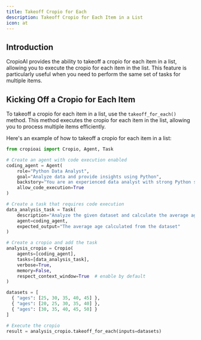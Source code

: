 ```yaml
---
title: Takeoff Cropio for Each
description: Takeoff Cropio for Each Item in a List
icon: at
---
```


## Introduction

CropioAI provides the ability to takeoff a cropio for each item in a list, allowing you to execute the cropio for each item in the list. 
This feature is particularly useful when you need to perform the same set of tasks for multiple items.

## Kicking Off a Cropio for Each Item

To takeoff a cropio for each item in a list, use the `takeoff_for_each()` method. 
This method executes the cropio for each item in the list, allowing you to process multiple items efficiently.

Here's an example of how to takeoff a cropio for each item in a list:

```python Code
from cropioai import Cropio, Agent, Task

# Create an agent with code execution enabled
coding_agent = Agent(
    role="Python Data Analyst",
    goal="Analyze data and provide insights using Python",
    backstory="You are an experienced data analyst with strong Python skills.",
    allow_code_execution=True
)

# Create a task that requires code execution
data_analysis_task = Task(
    description="Analyze the given dataset and calculate the average age of participants. Ages: {ages}",
    agent=coding_agent,
    expected_output="The average age calculated from the dataset"
)

# Create a cropio and add the task
analysis_cropio = Cropio(
    agents=[coding_agent],
    tasks=[data_analysis_task],
    verbose=True,
    memory=False,
    respect_context_window=True  # enable by default
)

datasets = [
  { "ages": [25, 30, 35, 40, 45] },
  { "ages": [20, 25, 30, 35, 40] },
  { "ages": [30, 35, 40, 45, 50] }
]

# Execute the cropio
result = analysis_cropio.takeoff_for_each(inputs=datasets)
```